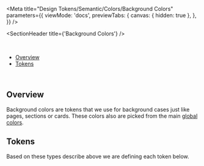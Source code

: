 
<Meta
  title="Design Tokens/Semantic/Colors/Background Colors"
  parameters={{
    viewMode: 'docs',
    previewTabs: {
      canvas: { hidden: true },
    },
  }}
/>

<SectionHeader title={'Background Colors'} />

<br />

- [Overview](#overview)
- [Tokens](#tokens)

<br />

## Overview

Background colors are tokens that we use for background cases just like pages, sections or cards. These colors also are picked from the main [global colors](../?path=/docs/design-tokens-global-colors--overview).

## Tokens

Based on these types describe above we are defining each token below.

<TokenBackgroundColorsShowcase />
